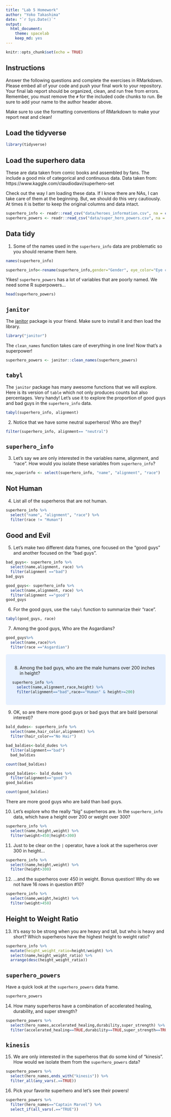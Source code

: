 ```yaml
---
title: "Lab 5 Homework"
author: "Yoko Takashima"
date: "`r Sys.Date()`"
output:
  html_document: 
    theme: spacelab
    keep_md: yes
---
```


```r
knitr::opts_chunk$set(echo = TRUE)
```

## Instructions
Answer the following questions and complete the exercises in RMarkdown. Please embed all of your code and push your final work to your repository. Your final lab report should be organized, clean, and run free from errors. Remember, you must remove the `#` for the included code chunks to run. Be sure to add your name to the author header above.  

Make sure to use the formatting conventions of RMarkdown to make your report neat and clean!  

## Load the tidyverse
```r
library(tidyverse)
```

## Load the superhero data
These are data taken from comic books and assembled by fans. The include a good mix of categorical and continuous data.  Data taken from: https://www.kaggle.com/claudiodavi/superhero-set  

Check out the way I am loading these data. If I know there are NAs, I can take care of them at the beginning. But, we should do this very cautiously. At times it is better to keep the original columns and data intact.  
```r
superhero_info <- readr::read_csv("data/heroes_information.csv", na = c("", "-99", "-"))
superhero_powers <- readr::read_csv("data/super_hero_powers.csv", na = c("", "-99", "-"))
```

## Data tidy
1. Some of the names used in the `superhero_info` data are problematic so you should rename them here.  
```r
names(superhero_info)
```


```r
superhero_info<-rename(superhero_info,gender="Gender", eye_color="Eye color", race="Race",hair_color="Hair color", height="Height", publisher="Publisher", skin_color="Skin color",alignment="Alignment", weight ="Weight")
```

Yikes! `superhero_powers` has a lot of variables that are poorly named. We need some R superpowers...
```r
head(superhero_powers)
```

## `janitor`
The [janitor](https://garthtarr.github.io/meatR/janitor.html) package is your friend. Make sure to install it and then load the library.  
```r
library("janitor")
```

The `clean_names` function takes care of everything in one line! Now that's a superpower!
```r
superhero_powers <- janitor::clean_names(superhero_powers)
```

## `tabyl`
The `janitor` package has many awesome functions that we will explore. Here is its version of `table` which not only produces counts but also percentages. Very handy! Let's use it to explore the proportion of good guys and bad guys in the `superhero_info` data.  
```r
tabyl(superhero_info, alignment)
```

2. Notice that we have some neutral superheros! Who are they?
```r
filter(superhero_info, alignment== "neutral")
```

## `superhero_info`
3. Let's say we are only interested in the variables name, alignment, and "race". How would you isolate these variables from `superhero_info`?
```r
new_superinfo <- select(superhero_info, "name", "alignment", "race")
```

## Not Human
4. List all of the superheros that are not human.
```r
superhero_info %>% 
  select("name", "alignment", "race") %>% 
  filter(race != "Human")
```

## Good and Evil
5. Let's make two different data frames, one focused on the "good guys" and another focused on the "bad guys".
```r
bad_guys<- superhero_info %>% 
  select(name,alignment, race) %>% 
  filter(alignment =="bad")
bad_guys
```
```r
good_guys<- superhero_info %>% 
  select(name,alignment, race) %>% 
  filter(alignment =="good")
good_guys
```

6. For the good guys, use the `tabyl` function to summarize their "race".
```r
tabyl(good_guys, race)
```

7. Among the good guys, Who are the Asgardians?
```r
good_guys%>%
  select(name,race)%>% 
  filter(race =="Asgardian")
```
<style>
div.blue { background-color:#e6f0ff; border-radius: 5px; padding: 20px;}
</style>
<div class = "blue">

8. Among the bad guys, who are the male humans over 200 inches in height?
```r
superhero_info %>% 
  select(name,alignment,race,height) %>% 
  filter(alignment=="bad",race=="Human" & height>=200)
```
</div>

9. OK, so are there more good guys or bad guys that are bald (personal interest)?
```r
bald_dudes<- superhero_info %>% 
  select(name,hair_color,alignment) %>% 
  filter(hair_color=="No Hair")
```
```r
bad_baldies<-bald_dudes %>% 
  filter(alignment=="bad") 
  bad_baldies
```
```r
count(bad_baldies)
```
```r
good_baldies<- bald_dudes %>% 
  filter(alignment=="good")
good_baldies 
```
```r
count(good_baldies)
```

There are more good guys who are bald than bad guys. 

10. Let's explore who the really "big" superheros are. In the `superhero_info` data, which have a height over 200 or weight over 300?
```r
superhero_info %>% 
  select(name,height,weight) %>% 
  filter(weight>450|height>300)
```

11. Just to be clear on the `|` operator,  have a look at the superheros over 300 in height...
```r
superhero_info %>% 
  select(name,height,weight) %>% 
  filter(height>300)
```

12. ...and the superheros over 450 in weight. Bonus question! Why do we not have 16 rows in question #10?
```r
superhero_info %>% 
  select(name,weight,height) %>% 
  filter(weight>450)
```

## Height to Weight Ratio
13. It's easy to be strong when you are heavy and tall, but who is heavy and short? Which superheros have the highest height to weight ratio?
```r
superhero_info %>% 
  mutate(height_weight_ratio=height/weight) %>% 
  select(name,height_weight_ratio) %>% 
  arrange(desc(height_weight_ratio))
```

## `superhero_powers`
Have a quick look at the `superhero_powers` data frame.  
```r
superhero_powers
```

14. How many superheros have a combination of accelerated healing, durability, and super strength?
```r
superhero_powers %>% 
  select(hero_names,accelerated_healing,durability,super_strength) %>% 
  filter(accelerated_healing==TRUE,durability==TRUE,super_strength==TRUE )
```

## `kinesis`
15. We are only interested in the superheros that do some kind of "kinesis". How would we isolate them from the `superhero_powers` data?
```r
superhero_powers %>% 
  select(hero_names,ends_with("kinesis")) %>% 
  filter_all(any_vars(.==TRUE))
```

16. Pick your favorite superhero and let's see their powers!
```r
superhero_powers %>% 
  filter(hero_names=="Captain Marvel") %>% 
  select_if(all_vars(.=="TRUE"))
```